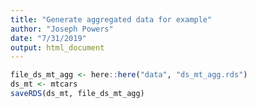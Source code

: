 ```yaml
---
title: "Generate aggregated data for example"
author: "Joseph Powers"
date: "7/31/2019"
output: html_document
---
```


```r
file_ds_mt_agg <- here::here("data", "ds_mt_agg.rds")
ds_mt <- mtcars
saveRDS(ds_mt, file_ds_mt_agg)
```